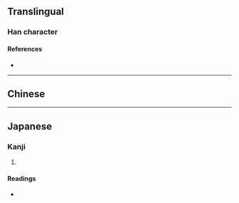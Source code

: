 {{character info}}
==Translingual==

===Han character===
{{Han char|rn=19|rad=力|as=07|sn=9|four=|canj=NBKS,XXNBK|ids=⿰甬力}}

====References====
* {{Han ref|kx=0147.360|dkj=02361|dj=0333.010|hdz=10372.080|uh=52C8|ud=21192}}

----

==Chinese==
{{zh-see|勇|v}}

----

==Japanese==

===Kanji===
{{ja-kanji|grade=|rs=力07}}

# {{rfdef|ja|sort=力07}}

====Readings====
* {{ja-readings|on=よう|kun=いさ-む}}